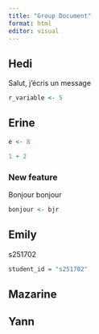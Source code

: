 ```yaml
---
title: "Group Document"
format: html
editor: visual
---
```


## Hedi

Salut, j'écris un message

```r
r_variable <- 5
```

## Erine

```r
e <- 8
```

```r
1 + 2
```

### New feature

Bonjour bonjour

```r
bonjour <- bjr
```

## Emily

s251702

```r
student_id = "s251702"
```

## Mazarine

## Yann
